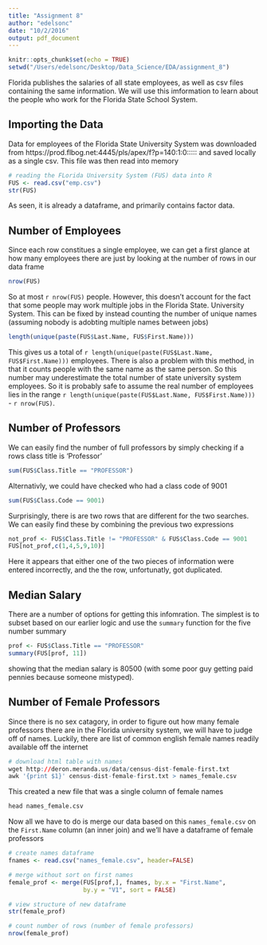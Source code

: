 ```yaml
---
title: "Assignment 8"
author: "edelsonc"
date: "10/2/2016"
output: pdf_document
---
```


```r
knitr::opts_chunk$set(echo = TRUE)
setwd("/Users/edelsonc/Desktop/Data_Science/EDA/assignment_8")
```
Florida publishes the salaries of all state employees, as well as csv files containing the same information. We will use this imformation to learn about the people who work for the Florida State School System.

## Importing the Data

Data for employees of the Florida State University System was downloaded from https://prod.flbog.net:4445/pls/apex/f?p=140:1:0::::: and saved locally as a single csv. This file was then read into memory
```r
# reading the FLorida University System (FUS) data into R
FUS <- read.csv("emp.csv")
str(FUS)
```

As seen, it is already a dataframe, and primarily contains factor data.

## Number of Employees
Since each row constitues a single employee, we can get a first glance at how many employees there are just by looking at the number of rows in our data frame
```r
nrow(FUS)
```

So at most `r nrow(FUS)` people. However, this doesn't account for the fact that some people may work multiple jobs in the Florida State. University System. This can be fixed by instead counting the number of unique names (assuming nobody is adobting multiple names between jobs)
```r
length(unique(paste(FUS$Last.Name, FUS$First.Name)))
```

This gives us a total of `r length(unique(paste(FUS$Last.Name, FUS$First.Name)))` employees. There is also a problem with this method, in that it counts people with the same name as the same person. So this number may underestimate the total number of state university system employees. So it is probably safe to assume the real number of employees lies in the range `r length(unique(paste(FUS$Last.Name, FUS$First.Name)))` - `r nrow(FUS)`.

## Number of Professors
We can easily find the number of full professors by simply checking if a rows class title is 'Professor'
```r
sum(FUS$Class.Title == "PROFESSOR")
```

Alternativly, we could have checked who had a class code of 9001
```r
sum(FUS$Class.Code == 9001)
```

Surprisingly, there is are two rows that are different for the two searches. We can easily find these by combining the previous two expressions
```r
not_prof <- FUS$Class.Title != "PROFESSOR" & FUS$Class.Code == 9001
FUS[not_prof,c(1,4,5,9,10)]
```

Here it appears that either one of the two pieces of information were entered incorrectly, and the the row, unfortunatly, got duplicated.

## Median Salary 

There are a number of options for getting this infomration. The simplest is to subset based on our earlier logic and use the `summary` function for the five number summary
```r
prof <- FUS$Class.Title == "PROFESSOR"
summary(FUS[prof, 11])
```

showing that the median salary is 80500 (with some poor guy getting paid pennies because someone mistyped).

## Number of Female Professors
Since there is no sex catagory, in order to figure out how many female professors there are in the Florida university system, we will have to judge off of names. Luckily, there are list of common english female names readily available off the internet
```r
# download html table with names
wget http://deron.meranda.us/data/census-dist-female-first.txt
awk '{print $1}' census-dist-female-first.txt > names_female.csv

```

This created a new file that was a single column of female names
```r
head names_female.csv
```

Now all we have to do is merge our data based on this `names_female.csv` on the `First.Name` column (an inner join) and we'll have a dataframe of female professors

```r
# create names dataframe
fnames <- read.csv("names_female.csv", header=FALSE)

# merge without sort on first names
female_prof <- merge(FUS[prof,], fnames, by.x = "First.Name",
                     by.y = "V1", sort = FALSE)

# view structure of new dataframe
str(female_prof)

# count number of rows (number of female professors)
nrow(female_prof)
```
